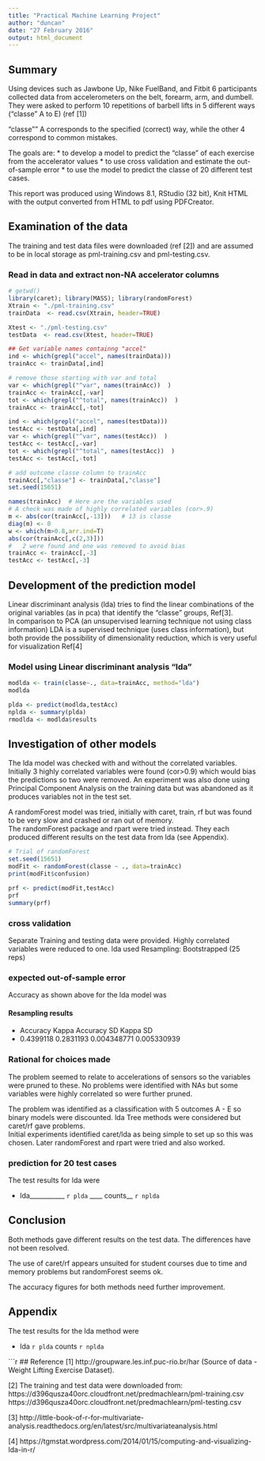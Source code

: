```yaml
---
title: "Practical Machine Learning Project"
author: "duncan"
date: "27 February 2016"
output: html_document
---
```

## Summary
Using devices such as Jawbone Up, Nike FuelBand, and Fitbit 6 participants collected data from accelerometers on the belt, forearm, arm, and dumbell. They were asked to perform 10 repetitions of barbell lifts  in 5 different ways ("classe" A to E) (ref [1]) 

"classe"" A corresponds to the specified (correct) way, while the other 4 correspond to common mistakes. 

The goals are:
* to develop a model to predict the "classe" of each exercise from the accelerator values
* to use cross validation and estimate the out-of-sample error
* to use the model to predict the classe of 20 different test cases.

This report was produced using Windows 8.1, RStudio (32 bit), Knit HTML with the output converted from HTML to pdf using PDFCreator.

## Examination of the data 
The training and test data files were downloaded (ref [2]) and are assumed to be in local storage as pml-training.csv and pml-testing.csv.

### Read in data and extract non-NA accelerator columns
```r
# getwd()
library(caret); library(MASS); library(randomForest)
Xtrain <- "./pml-training.csv"
trainData  <- read.csv(Xtrain, header=TRUE)

Xtest <- "./pml-testing.csv"
testData  <- read.csv(Xtest, header=TRUE)   

## Get variable names containng "accel"
ind <- which(grepl("accel", names(trainData)))
trainAcc <- trainData[,ind]

# remove those starting with var and total
var <- which(grepl("^var", names(trainAcc))  )
trainAcc <- trainAcc[,-var]
tot <- which(grepl("^total", names(trainAcc))  )
trainAcc <- trainAcc[,-tot]

ind <- which(grepl("accel", names(testData)))
testAcc <- testData[,ind]
var <- which(grepl("^var", names(testAcc))  )
testAcc <- testAcc[,-var]
tot <- which(grepl("^total", names(testAcc))  )
testAcc <- testAcc[,-tot]

# add outcome classe column to trainAcc
trainAcc[,"classe"] <- trainData[,"classe"]
set.seed(15651)
```

```r
names(trainAcc)  # Here are the variables used
# A check was made of highly correlated variables (cor>.9) 
m <- abs(cor(trainAcc[,-13]))   # 13 is classe
diag(m) <- 0
w <- which(m>0.8,arr.ind=T)
abs(cor(trainAcc[,c(2,3)]))
#   2 were found and one was removed to avoid bias
trainAcc <- trainAcc[,-3]
testAcc <- testAcc[,-3]
``` 

## Development of the prediction model 
Linear discriminant analysis (lda) tries to find the linear combinations of the original variables (as in pca) that identify the "classe" groups, Ref[3].  
In comparison to PCA (an unsupervised learning technique not using class information) LDA is a supervised technique (uses class information), but both provide the possibility of dimensionality reduction, which is very useful for visualization  Ref[4]

### Model using Linear discriminant analysis "lda"
```r

modlda <- train(classe~., data=trainAcc, method="lda")
modlda

plda <- predict(modlda,testAcc)
nplda <- summary(plda)
rmodlda <- modlda$results
```
## Investigation of other models
The lda model was checked with and without the correlated variables.  Initially 3 highly correlated variables were found (cor>0.9) which would bias the predictions so two were removed.  An experiment was also done using Principal Component Analysis on the training data but was abandoned as it produces variables not in the test set.

A randomForest model was tried, initially with caret, train, rf but was found to be very slow and crashed or ran out of memory.  
The randomForest package and rpart were tried instead.  They each produced different results on the test data from lda (see Appendix).

```r
# Trial of randomForest
set.seed(15651)
modFit <- randomForest(classe ~ ., data=trainAcc)
print(modFit$confusion)

prf <- predict(modFit,testAcc)
prf
summary(prf)

```

### cross validation
Separate Training and testing data were provided.  Highly correlated variables were reduced to one.  lda used  Resampling: Bootstrapped (25 reps) 

### expected out-of-sample error
Accuracy as shown above for the lda model was

#### Resampling results
 *  Accuracy   Kappa      Accuracy SD  Kappa SD   
 *  0.4399118  0.2831193  0.004348771  0.005330939

### Rational for choices made
The problem seemed to relate to accelerations of sensors so the variables were pruned to these.  No problems were identified with NAs but some variables were highly correlated so were further pruned.

The problem was identified as a classification with 5 outcomes A - E so binary models were discounted.  lda 
Tree methods were considered but caret/rf gave problems.  
Initial experiments identified caret/lda as being simple to set up so this was chosen.  Later randomForest and rpart were tried and also worked. 

### prediction for 20 test cases
The test results for lda were 

*  lda___________ `r plda` ____ counts__ `r nplda`

## Conclusion
Both methods gave different results on the test data. The differences have not been resolved.

The use of caret/rf appears unsuited for student courses due to time and memory problems but randomForest seems ok.

The accuracy figures for both methods need further improvement.

## Appendix
The test results for the lda method were 

*  lda     `r plda`    counts `r nplda`

```r

## Reference
[1] http://groupware.les.inf.puc-rio.br/har (Source of data - Weight Lifting Exercise Dataset).

[2] The training and test data were downloaded from:
  https://d396qusza40orc.cloudfront.net/predmachlearn/pml-training.csv
  https://d396qusza40orc.cloudfront.net/predmachlearn/pml-testing.csv
  
[3] http://little-book-of-r-for-multivariate-analysis.readthedocs.org/en/latest/src/multivariateanalysis.html

[4] https://tgmstat.wordpress.com/2014/01/15/computing-and-visualizing-lda-in-r/
    